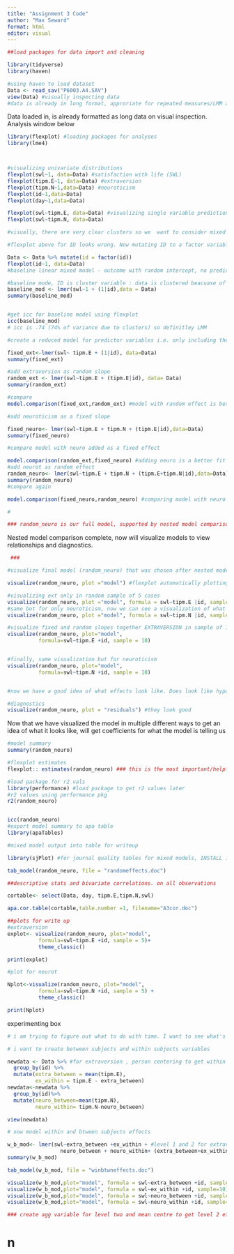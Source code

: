 ```yaml
---
title: "Assignment 3 Code"
author: "Max Seward"
format: html
editor: visual
---
```


```r
##load packages for data import and cleaning

library(tidyverse)
library(haven)

#using haven to load dataset 
Data <- read_sav("P6003.A4.SAV")
view(Data) #visually inspecting data 
#data is already in long format, approriate for repeated measures/LMM analysis
```

Data loaded in, is already formatted as long data on visual inspection. Analysis window below

```r
library(flexplot) #loading packages for analyses
library(lme4)



#visualizing univariate distributions
flexplot(swl~1, data=Data) #satisfaction with life (SWL)
flexplot(tipm.E~1, data=Data) #extraversion
flexplot(tipm.N~1,data=Data) #neuroticism 
flexplot(id~1,data=Data) 
flexplot(day~1,data=Data)

flexplot(swl~tipm.E, data=Data) #visualizing single variable predictions
flexplot(swl~tipm.N, data=Data)

#visually, there are very clear clusters so we  want to consider mixed models

#flexplot above for ID looks wrong. Now mutating ID to a factor variable so that it is not interpreted as continious numerical variable by flexplot / lmer

Data <- Data %>% mutate(id = factor(id))
flexplot(id~1, data=Data)
#baseline linear mixed model - outcome with random intercept, no predictors using lme4

#baseline mode, ID is cluster variable : data is clustered beacuase of repeated measures in indviduals over time 
baseline_mod <- lmer(swl~1 + (1|id),data = Data)
summary(baseline_mod)


#get icc for baseline model using flexplot
icc(baseline_mod)
# icc is .74 (74% of variance due to clusters) so definitley LMM 

#create a reduced model for predictor variables i.e. only including them as fixed effects - series of nested models starts here 

fixed_ext<-lmer(swl~ tipm.E + (1|id), data=Data)
summary(fixed_ext)

#add extraversion as random slope
random_ext <- lmer(swl~tipm.E + (tipm.E|id), data= Data)
summary(random_ext)

#compare
model.comparison(fixed_ext,random_ext) #model with random effect is better fit

#add neuroticism as a fixed slope

fixed_neuro<- lmer(swl~tipm.E + tipm.N + (tipm.E|id),data=Data)
summary(fixed_neuro)

#compare model with neuro added as a fixed effect

model.comparison(random_ext,fixed_neuro) #adding neuro is a better fit 
#add neurot as random effect
random_neuro<- lmer(swl~tipm.E + tipm.N + (tipm.E+tipm.N|id),data=Data)
summary(random_neuro)
#compare again

model.comparison(fixed_neuro,random_neuro) #comparing model with neuro as fixed and random vs only fixed - model with neuro as fixed and random is better fit by coefficients

#

### random_neuro is our full model, supported by nested model comparison


```

Nested model comparison complete, now will visualize models to view relationships and diagnostics.

```r


 ###

#visualize final model (random_neuro) that was chosen after nested model comparison

visualize(random_neuro, plot ="model") #flexplot automatically plotting strongest predictor and binning by second predictor, showing fixed and random slop for extra version

#visualizing ext only in random sample of 5 cases
visualize(random_neuro, plot ="model", formula = swl~tipm.E |id, sample=5)
#same but for only neuroticism, now we can see a visualization of what fixed effect for neuroticism is, outside of the estimates which tell us it's negative
visualize(random_neuro, plot ="model", formula = swl~tipm.N |id, sample=5)

#visualize fixed and random slopes together EXTRAVERSION in sample of 100 cases: color lines are random slopes for each ID, black line is fixe effect
visualize(random_neuro, plot="model",
          formula=swl~tipm.E +id, sample = 10)


#finally, same visualization but for neuroticism
visualize(random_neuro, plot="model",
          formula=swl~tipm.N +id, sample = 10)


#now we have a good idea of what effects look like. Does look like hypothesis 1 and 2 are confirmed. Ext + assciated with swl, neurot is negatively associated.#will continue with summary and esitmates to get values for these relationships 

#diagnostics 
visualize(random_neuro, plot = "residuals") #they look good


```

Now that we have visualized the model in multiple different ways to get an idea of what it looks like, will get coefficients for what the model is telling us

```r
#model summary
summary(random_neuro)

#flexplot estimates
flexplot:: estimates(random_neuro) ### this is the most important/helpful panel for interpretation

#load package for r2 vals
library(performance) #load package to get r2 values later
#r2 values using performance pkg
r2(random_neuro)


icc(random_neuro)
#export model summary to apa table
library(apaTables)

#mixed model output into table for writeup

library(sjPlot) #for journal quality tables for mixed models, INSTALL if needed

tab_model(random_neuro, file = "randomeffects.doc")

##descriptive stats and bivariate correlations. on all observations 

cortable<- select(Data, day, tipm.E,tipm.N,swl)

apa.cor.table(cortable,table.number =1, filename="A3cor.doc")

##plots for write up 
#extraversion
explot<- visualize(random_neuro, plot="model",
          formula=swl~tipm.E +id, sample = 5)+
          theme_classic()

print(explot)

#plot for neurot

Nplot<-visualize(random_neuro, plot="model",
          formula=swl~tipm.N +id, sample = 5) +
          theme_classic()

print(Nplot)

```

experimenting box

```r
# i am trying to figure out what to do with time. I want to see what's happening over time

# i want to create between subjects and within subjects variables 

newdata <- Data %>% #for extraversion , person centering to get within subjects effect
  group_by(id) %>%
  mutate(extra_between = mean(tipm.E),
         ex_within = tipm.E - extra_between)
newdata<-newdata %>%
  group_by(id)%>%
  mutate(neuro_between=mean(tipm.N),
         neuro_within= tipm.N-neuro_between)

view(newdata)

# now model within and btween subjects effects

w_b_mod<- lmer(swl~extra_between +ex_within + #level 1 and 2 for extraversion
                 neuro_between + neuro_within+ (extra_between+ex_within+neuro_between+ neuro_within|id),data=newdata) #level 1 and 2 for neuro, adding all as random slopes because we know they vary within people 
summary(w_b_mod)

tab_model(w_b_mod, file = "winbtwneffects.doc")

visualize(w_b_mod,plot="model", formula = swl~extra_between +id, sample=10)
visualize(w_b_mod,plot="model", formula = swl~ex_within +id, sample=10)
visualize(w_b_mod,plot="model", formula = swl~neuro_between +id, sample=10)
visualize(w_b_mod,plot="model", formula = swl~neuro_within +id, sample=10)

### create agg variable for level two and mean centre to get level 2 effects 

```

# n

